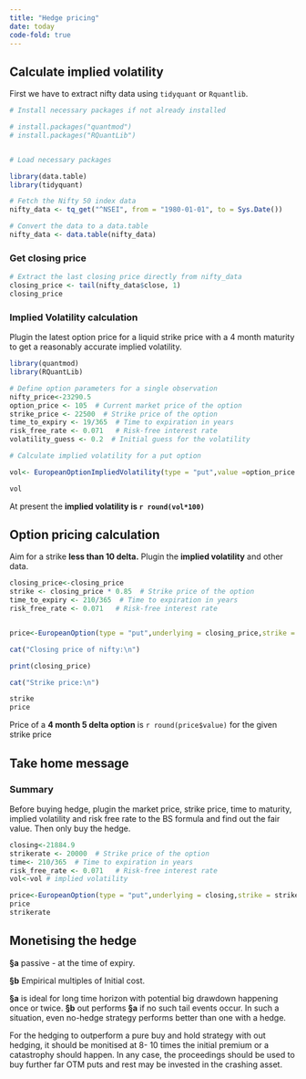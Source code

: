 ```yaml
---
title: "Hedge pricing"
date: today
code-fold: true
---
```


## Calculate implied volatility

First we have to extract nifty data using `tidyquant` or `Rquantlib`.

```r

# Install necessary packages if not already installed

# install.packages("quantmod")
# install.packages("RQuantLib")


# Load necessary packages

library(data.table)
library(tidyquant)

# Fetch the Nifty 50 index data
nifty_data <- tq_get("^NSEI", from = "1980-01-01", to = Sys.Date())

# Convert the data to a data.table
nifty_data <- data.table(nifty_data)
```

### Get closing price

```r
# Extract the last closing price directly from nifty_data
closing_price <- tail(nifty_data$close, 1)
closing_price
```

### Implied Volatility calculation

Plugin the latest option price for a liquid strike price with a 4 month maturity to get a reasonably accurate implied volatility.

```r

library(quantmod)
library(RQuantLib)

# Define option parameters for a single observation
nifty_price<-23290.5
option_price <- 105  # Current market price of the option
strike_price <- 22500  # Strike price of the option
time_to_expiry <- 19/365  # Time to expiration in years
risk_free_rate <- 0.071   # Risk-free interest rate
volatility_guess <- 0.2  # Initial guess for the volatility

# Calculate implied volatility for a put option

vol<- EuropeanOptionImpliedVolatility(type = "put",value =option_price ,underlying = nifty_price,strike = strike_price,dividendYield = 0,riskFreeRate = risk_free_rate,maturity = time_to_expiry,volatility = .2)

vol
```

At present the **implied volatility is `r round(vol*100)`**

## Option pricing calculation

Aim for a strike **less than 10 delta.** Plugin the **implied volatility** and other data.

```r

closing_price<-closing_price
strike <- closing_price * 0.85  # Strike price of the option
time_to_expiry <- 210/365  # Time to expiration in years
risk_free_rate <- 0.071   # Risk-free interest rate


price<-EuropeanOption(type = "put",underlying = closing_price,strike = strike,dividendYield = 0,riskFreeRate = risk_free_rate,maturity = time_to_expiry,volatility = vol)

cat("Closing price of nifty:\n")

print(closing_price)

cat("Strike price:\n")

strike
price

```

Price of a **4 month 5 delta option** is `r round(price$value)` for the given strike price

## Take home message

::: callout-note
### Summary

Before buying hedge, plugin the market price, strike price, time to maturity, implied volatility and risk free rate to the BS formula and find out the fair value. Then only buy the hedge.
:::

```r
closing<-21884.9
strikerate <- 20000  # Strike price of the option
time<- 210/365  # Time to expiration in years
risk_free_rate <- 0.071   # Risk-free interest rate
vol<-vol # implied volatility

price<-EuropeanOption(type = "put",underlying = closing,strike = strikerate,dividendYield = 0,riskFreeRate = risk_free_rate,maturity = time,volatility = vol)
price
strikerate
```

## **Monetising the hedge**

**§a** passive - at the time of expiry.

**§b** Empirical multiples of Initial cost. 

**§a** is ideal for long time horizon with potential big drawdown happening once or twice. **§b** out performs **§a** if no such tail events occur. In such a situation, even no-hedge strategy performs better than one with a hedge. 

For the hedging to outperform a pure buy and hold strategy with out hedging, it should be monitised at 8- 10 times the initial premium or a catastrophy should happen. In any case, the proceedings should be used to buy further far OTM puts and rest may be invested in the crashing asset.
